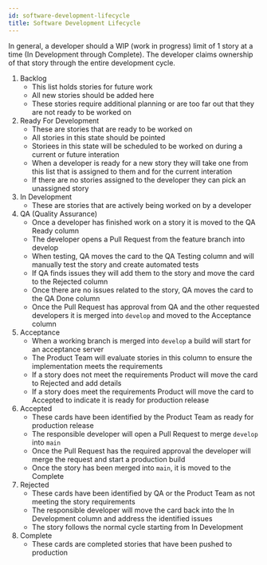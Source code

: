 ```yaml
---
id: software-development-lifecycle
title: Software Development Lifecycle
---
```


In general, a developer should a WIP (work in progress) limit of 1 story at a time (In Development through Complete). The developer claims ownership of that story through the entire development cycle.

1. Backlog
    * This list holds stories for future work
    * All new stories should be added here
    * These stories require additional planning or are too far out that they are not ready to be worked on
1. Ready For Development
    * These are stories that are ready to be worked on
    * All stories in this state should be pointed
    * Storiees in this state will be scheduled to be worked on during a current or future interation
    * When a developer is ready for a new story they will take one from this list that is assigned to them and for the current interation
    * If there are no stories assigned to the developer they can pick an unassigned story
1. In Development
    * These are stories that are actively being worked on by a developer
1. QA (Quality Assurance)
    * Once a developer has finished work on a story it is moved to the QA Ready column
    * The developer opens a Pull Request from the feature branch into develop
    * When testing, QA moves the card to the QA Testing column and will manually test the story and create automated tests
    * If QA finds issues they will add them to the story and move the card to the Rejected column
    * Once there are no issues related to the story, QA moves the card to the QA Done column
    * Once the Pull Request has approval from QA and the other requested developers it is merged into `develop` and moved to the Acceptance column
1. Acceptance
    * When a working branch is merged into `develop` a build will start for an acceptance server
    * The Product Team will evaluate stories in this column to ensure the implementation meets the requirements
    * If a story does not meet the requirements Product will move the card to Rejected and add details
    * If a story does meet the requirements Product will move the card to Accepted to indicate it is ready for production release
1. Accepted
    * These cards have been identified by the Product Team as ready for production release
    * The responsible developer will open a Pull Request to merge `develop` into `main`
    * Once the Pull Request has the required approval the developer will merge the request and start a production build
    * Once the story has been merged into `main`, it is moved to the Complete
1. Rejected
    * These cards have been identified by QA or the Product Team as not meeting the story requirements
    * The responsible developer will move the card back into the In Development column and address the identified issues
    * The story follows the normal cycle starting from In Development
1. Complete
    * These cards are completed stories that have been pushed to production
